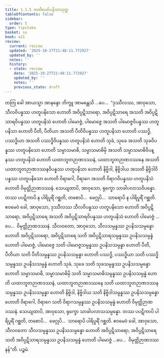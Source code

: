 ```yaml
---
title: 1.1.5 တတိယော်ပနိသာသုတ္တ
tableOfContents: false
sidebar:
  order: 5
type: tipitaka
basket: su
book: a11
review:
  current: review
  updated: '2025-10-27T21:48:11.772927'
  updated_by: ''
  notes: ''
  history:
  - state: review
    date: '2025-10-27T21:48:11.772927'
    updated_by: ''
    notes: ''
    previous_state: draft
---
```



<ReviewStatus review={frontmatter.review} showDetails={true} />

<HypothesisAnnotation frontmatter={frontmatter} />

<DynamicBreadcrumb />

<Division number="5" book="a11" e="ch" v="17" p="520">

<Paragraph number="37" book="a11">
တတြ ခေါ အာယသ္မာ အာနန္ဒော ဘိက္ခူ အာမန္တေသိ …ပေ…  “ဒုဿီလဿ, အာဝုသော, သီလဝိပန္နဿ ဟတူပနိသော ဟောတိ အဝိပ္ပဋိသာရော, အဝိပ္ပဋိသာရေ အသတိ အဝိပ္ပဋိသာရဝိပန္နဿ ဟတူပနိသံ ဟောတိ ပါမောဇ္ဇံ, ပါမောဇ္ဇေ အသတိ ပါမောဇ္ဇဝိပန္နဿ ဟတူပနိသာ ဟောတိ ပီတိ, ပီတိယာ အသတိ ပီတိဝိပန္နဿ ဟတူပနိသာ ဟောတိ ပဿဒ္ဓိ, ပဿဒ္ဓိယာ အသတိ ပဿဒ္ဓိဝိပန္နဿ ဟတူပနိသံ ဟောတိ သုခံ, သုခေ အသတိ သုခဝိပန္နဿ ဟတူပနိသော ဟောတိ သမ္မာသမာဓိ, သမ္မာသမာဓိမှိ အသတိ သမ္မာသမာဓိဝိပန္နဿ ဟတူပနိသံ ဟောတိ ယထာဘူတဉာဏဒဿနံ, ယထာဘူတဉာဏဒဿနေ အသတိ ယထာဘူတဉာဏဒဿနဝိပန္နဿ ဟတူပနိသာ ဟောတိ နိဗ္ဗိဒါ, နိဗ္ဗိဒါယ အသတိ နိဗ္ဗိဒါဝိပန္နဿ ဟတူပနိသော ဟောတိ ဝိရာဂေါ, ဝိရာဂေ အသတိ ဝိရာဂဝိပန္နဿ ဟတူပနိသံ ဟောတိ ဝိမုတ္တိဉာဏဒဿနံ.
</Paragraph>

<Paragraph number="38" book="a11">
သေယျထာပိ, အာဝုသော, ရုက္ခော သာခါပလာသဝိပန္နော. တဿ ပပဋိကာပိ န ပါရိပူရိံ ဂစ္ဆတိ, တစောပိ…  ဖေဂ္ဂုပိ…  သာရောပိ န ပါရိပူရိံ ဂစ္ဆတိ. ဧဝမေဝံ ခေါ, အာဝုသော, ဒုဿီလဿ သီလဝိပန္နဿ ဟတူပနိသော ဟောတိ အဝိပ္ပဋိသာရော, အဝိပ္ပဋိသာရေ အသတိ အဝိပ္ပဋိသာရဝိပန္နဿ ဟတူပနိသံ ဟောတိ ပါမောဇ္ဇံ …ပေ…  ဝိမုတ္တိဉာဏဒဿနံ.
</Paragraph>

<Paragraph number="39" book="a11">
သီလဝတော, အာဝုသော, သီလသမ္ပန္နဿ ဥပနိသသမ္ပန္နော ဟောတိ အဝိပ္ပဋိသာရော, အဝိပ္ပဋိသာရေ သတိ အဝိပ္ပဋိသာရသမ္ပန္နဿ ဥပနိသသမ္ပန္နံ ဟောတိ ပါမောဇ္ဇံ, ပါမောဇ္ဇေ သတိ ပါမောဇ္ဇသမ္ပန္နဿ ဥပနိသသမ္ပန္နာ ဟောတိ ပီတိ, ပီတိယာ သတိ ပီတိသမ္ပန္နဿ ဥပနိသသမ္ပန္နာ ဟောတိ ပဿဒ္ဓိ, ပဿဒ္ဓိယာ သတိ ပဿဒ္ဓိသမ္ပန္နဿ ဥပနိသသမ္ပန္နံ ဟောတိ သုခံ, သုခေ သတိ သုခသမ္ပန္နဿ ဥပနိသသမ္ပန္နော ဟောတိ သမ္မာသမာဓိ, သမ္မာသမာဓိမှိ သတိ သမ္မာသမာဓိသမ္ပန္နဿ ဥပနိသသမ္ပန္နံ ဟောတိ ယထာဘူတဉာဏဒဿနံ, ယထာဘူတဉာဏဒဿနေ သတိ ယထာဘူတဉာဏဒဿနသမ္ပန္နဿ ဥပနိသသမ္ပန္နာ ဟောတိ နိဗ္ဗိဒါ, နိဗ္ဗိဒါယ သတိ နိဗ္ဗိဒါသမ္ပန္နဿ ဥပနိသသမ္ပန္နော ဟောတိ ဝိရာဂေါ, ဝိရာဂေ သတိ ဝိရာဂသမ္ပန္နဿ ဥပနိသသမ္ပန္နံ ဟောတိ ဝိမုတ္တိဉာဏဒဿနံ.
</Paragraph>

<Paragraph number="40" book="a11">
သေယျထာပိ, အာဝုသော, ရုက္ခော သာခါပလာသသမ္ပန္နော. တဿ ပပဋိကာပိ ပါရိပူရိံ ဂစ္ဆတိ, တစောပိ…  ဖေဂ္ဂုပိ…  သာရောပိ ပါရိပူရိံ ဂစ္ဆတိ. ဧဝမေဝံ ခေါ, အာဝုသော, သီလဝတော သီလသမ္ပန္နဿ ဥပနိသသမ္ပန္နော ဟောတိ အဝိပ္ပဋိသာရော, အဝိပ္ပဋိသာရေ သတိ အဝိပ္ပဋိသာရသမ္ပန္နဿ ဥပနိသသမ္ပန္နံ ဟောတိ ပါမောဇ္ဇံ …ပေ…  ဝိမုတ္တိဉာဏဒဿနန်”တိ.

</Paragraph>
</Division>

<Paragraph number="41" type="center" book="a11">
ပဉ္စမံ.
</Paragraph>